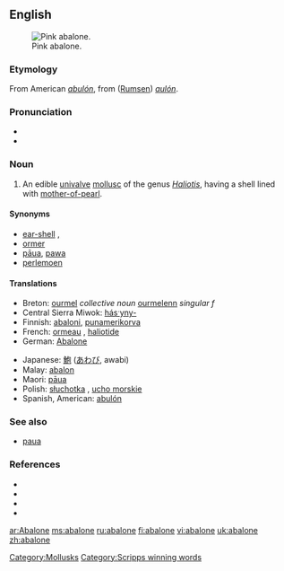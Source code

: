 {{was wotd|2006|December|30}}
==English==
[[Image:Pinkabalone_300.jpg|thumb|right|Pink abalone.]]

===Etymology===
From American {{S.}} ''[[abulón]]'', from {{Ohlo.}} ([[Rumsen]]) ''[[aulón]]''.

===Pronunciation===
*{{IPA|/æbəˈləʊni/}}
*{{audio|en-us-abalone.ogg|Audio (US)}}

===Noun===
{{en-noun}}

# {{context|US|Australia|zoology}} An edible [[univalve]] [[mollusc]] of the genus ''[[Haliotis]]'', having a shell lined with [[mother-of-pearl]].

====Synonyms====
*[[ear-shell]] {{italbrac|UK}}, 
*[[ormer]] {{italbrac|Guernsey}}
*[[pāua]], [[pawa]] {{italbrac|New Zealand}}
*[[perlemoen]] {{italbrac|South Africa}}

====Translations====
{{trans-top|edible univalve mollusc}}
*Breton: [[ourmel]] ''collective noun'' [[ourmelenn]] ''singular f''
*Central Sierra Miwok: [[hásˑyny-]]
*Finnish: [[abaloni]], [[punamerikorva]]
*French: [[ormeau]] {{m}}, [[haliotide]] {{f}}
*German: [[Abalone]]
{{trans-mid}}
*Japanese: [[鮑]] ([[あわび]], awabi)
*Malay: [[abalon]]
*Maori: [[pāua]]
*Polish: [[słuchotka]] {{f}}, [[ucho morskie]] {{n}}
*Spanish, American: [[abulón]]
{{trans-bottom}}

===See also===
*[[paua]] {{pos_n}}

===References===
{{wikisource1911Enc|Abalone}}
*{{pedialite|Abalone}}
*{{R:American Heritage 2000|abalone}}
*{{R:Dictionary.com|abalone}}
*{{R:WordNet 2003|abalone}}

[[Category:Mollusks]]
[[Category:Scripps winning words]]

[[ar:Abalone]]
[[ms:abalone]]
[[ru:abalone]]
[[fi:abalone]]
[[vi:abalone]]
[[uk:abalone]]
[[zh:abalone]]